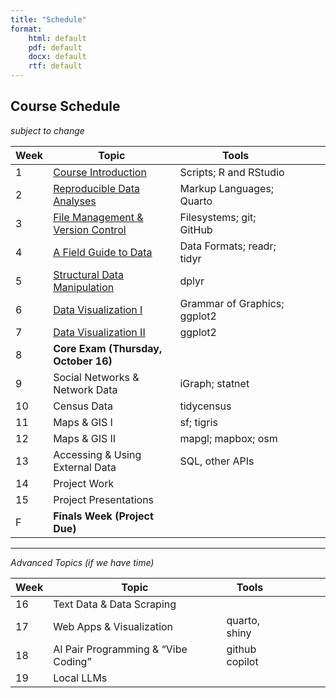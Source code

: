 ```yaml
---
title: "Schedule"
format: 
    html: default
    pdf: default
    docx: default
    rtf: default
---
```


## Course Schedule

*subject to change*


| Week | **Topic**                          | **Tools**                        |  |
|------|------------------------------------|----------------------------------|---------|
| 1    | [Course Introduction](assignments/assign2.qmd)                | Scripts; R and RStudio  |         |
| 2    | [Reproducible Data Analyses](assignments/assign3.qmd)         | Markup Languages; Quarto     |         |
| 3    | [File Management & Version Control](assignments/assign4.qmd)  | Filesystems; git; GitHub                    |         |
| 4    | [A Field Guide to Data](assignments/assign5.qmd)              | Data Formats; readr; tidyr                       |         |
| 5    | [Structural Data Manipulation](assignments/assign6.qmd)       | dplyr                            |         |
| 6    | [Data Visualization I](assignments/assign7.qmd)               | Grammar of Graphics; ggplot2     |         |
| 7    | [Data Visualization II](assignments/assign8.qmd)              | ggplot2                          |         |
| 8    | **Core Exam (Thursday, October 16)** |                                  |         |
| 9    | Social Networks & Network Data     | iGraph; statnet                  |         |
| 10   | Census Data                        | tidycensus                       |         |
| 11   | Maps & GIS I                       | sf; tigris                       |         |
| 12   | Maps & GIS II                      | mapgl; mapbox; osm               |         |
| 13   | Accessing & Using External Data        | SQL, other APIs                              |         |
| 14   | Project Work                       |                                  |         |
| 15   | Project Presentations              |                                  |         |
| F    | **Finals Week (Project Due)**      |                                  |         |

---

*Advanced Topics (if we have time)*

| Week | **Topic**                      | **Tools** |  |
|------|--------------------------------|-----------|---------|
| 16   | Text Data & Data Scraping      |           |         |
| 17   | Web Apps & Visualization       |  quarto, shiny         |         |
| 18   | AI Pair Programming & “Vibe Coding” |  github copilot     |         |
| 19   | Local LLMs                     |           |         |